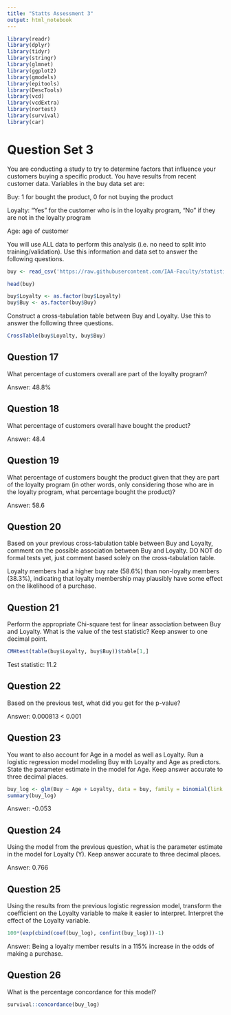 ```yaml
---
title: "Statts Assessment 3"
output: html_notebook
---
```


```r
library(readr)
library(dplyr)
library(tidyr)
library(stringr)
library(glmnet)
library(ggplot2)
library(gmodels)
library(epitools)
library(DescTools)
library(vcd)
library(vcdExtra)
library(nortest)
library(survival)
library(car)
```

# Question Set 3

You are conducting a study to try to determine factors that influence your customers buying a specific product. You have results from recent customer data. Variables in the buy data set are:

Buy: 1 for bought the product, 0 for not buying the product

Loyalty: "Yes" for the customer who is in the loyalty program, "No" if they are not in the loyalty program

Age: age of customer

You will use ALL data to perform this analysis (i.e. no need to split into training/validation). Use this information and data set to answer the following questions.

```r
buy <- read_csv('https://raw.githubusercontent.com/IAA-Faculty/statistical_foundations/master/product_buy.csv')
```

```r
head(buy)
```

```r
buy$Loyalty <- as.factor(buy$Loyalty)
buy$Buy <- as.factor(buy$Buy)
```

Construct a cross-tabulation table between Buy and Loyalty. Use this to answer the following three questions.

```r
CrossTable(buy$Loyalty, buy$Buy)
```

## Question 17

What percentage of customers overall are part of the loyalty program?

Answer: 48.8%

## Question 18

What percentage of customers overall have bought the product? 

Answer: 48.4

## Question 19

What percentage of customers bought the product given that they are part of the loyalty program (in other words, only considering those who are in the loyalty program, what percentage bought the product)?

Answer: 58.6

## Question 20

Based on your previous cross-tabulation table between Buy and Loyalty, comment on the possible association between Buy and Loyalty. DO NOT do formal tests yet, just comment based solely on the cross-tabulation table.

Loyalty members had a higher buy rate (58.6%) than non-loyalty members (38.3%), indicating that loyalty membership may plausibly have some effect on the likelihood of a purchase. 

## Question 21

Perform the appropriate Chi-square test for linear association between Buy and Loyalty.  What is the value of the test statistic?  Keep answer to one decimal point.

```r
CMHtest(table(buy$Loyalty, buy$Buy))$table[1,]
```

Test statistic: 11.2

## Question 22

Based on the previous test, what did you get for the p-value?  

Answer: 0.000813 < 0.001

## Question 23

You want to also account for Age in a model as well as Loyalty. Run a logistic regression model modeling Buy with Loyalty and Age as predictors. State the parameter estimate in the model for Age. Keep answer accurate to three decimal places.

```r
buy_log <- glm(Buy ~ Age + Loyalty, data = buy, family = binomial(link = "logit"))
summary(buy_log)
```

Answer: -0.053

## Question 24

Using the model from the previous question, what is the parameter estimate in the model for Loyalty (Y). Keep answer accurate to three decimal places.

Answer: 0.766

## Question 25

Using the results from the previous logistic regression model, transform the coefficient on the Loyalty variable to make it easier to interpret. Interpret the effect of the Loyalty variable.

```r
100*(exp(cbind(coef(buy_log), confint(buy_log)))-1)
```

Answer: Being a loyalty member results in a 115% increase in the odds of making a purchase.

## Question 26

What is the percentage concordance for this model?

```r
survival::concordance(buy_log)
```
















